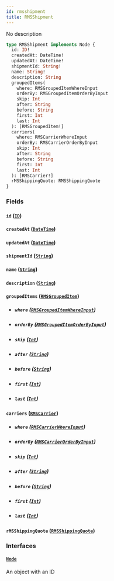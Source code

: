 ```yaml
---
id: rmsshipment
title: RMSShipment
---
```


No description

```graphql
type RMSShipment implements Node {
  id: ID!
  createdAt: DateTime!
  updatedAt: DateTime!
  shipmentId: String!
  name: String!
  description: String
  groupedItems(
    where: RMSGroupedItemWhereInput
    orderBy: RMSGroupedItemOrderByInput
    skip: Int
    after: String
    before: String
    first: Int
    last: Int
  ): [RMSGroupedItem!]
  carriers(
    where: RMSCarrierWhereInput
    orderBy: RMSCarrierOrderByInput
    skip: Int
    after: String
    before: String
    first: Int
    last: Int
  ): [RMSCarrier!]
  rMSShippingQuote: RMSShippingQuote
}
```

### Fields

#### `id` ([`ID`](../../order-view-service/scalars/id))

#### `createdAt` ([`DateTime`](../../order-view-service/scalars/date-time))

#### `updatedAt` ([`DateTime`](../../order-view-service/scalars/date-time))

#### `shipmentId` ([`String`](../../order-view-service/scalars/string))

#### `name` ([`String`](../../order-view-service/scalars/string))

#### `description` ([`String`](../../order-view-service/scalars/string))

#### `groupedItems` ([`RMSGroupedItem`](../../order-view-service/objects/rmsgrouped-item))

- ##### `where` ([`RMSGroupedItemWhereInput`](../../order-view-service/inputs/rmsgrouped-item-where-input))

- ##### `orderBy` ([`RMSGroupedItemOrderByInput`](../../order-view-service/enums/rmsgrouped-item-order-by-input))

- ##### `skip` ([`Int`](../../order-view-service/scalars/int))

- ##### `after` ([`String`](../../order-view-service/scalars/string))

- ##### `before` ([`String`](../../order-view-service/scalars/string))

- ##### `first` ([`Int`](../../order-view-service/scalars/int))

- ##### `last` ([`Int`](../../order-view-service/scalars/int))

#### `carriers` ([`RMSCarrier`](../../order-view-service/objects/rmscarrier))

- ##### `where` ([`RMSCarrierWhereInput`](../../order-view-service/inputs/rmscarrier-where-input))

- ##### `orderBy` ([`RMSCarrierOrderByInput`](../../order-view-service/enums/rmscarrier-order-by-input))

- ##### `skip` ([`Int`](../../order-view-service/scalars/int))

- ##### `after` ([`String`](../../order-view-service/scalars/string))

- ##### `before` ([`String`](../../order-view-service/scalars/string))

- ##### `first` ([`Int`](../../order-view-service/scalars/int))

- ##### `last` ([`Int`](../../order-view-service/scalars/int))

#### `rMSShippingQuote` ([`RMSShippingQuote`](../../order-view-service/objects/rmsshipping-quote))

### Interfaces

#### [`Node`](../../order-view-service/interfaces/node)

An object with an ID
